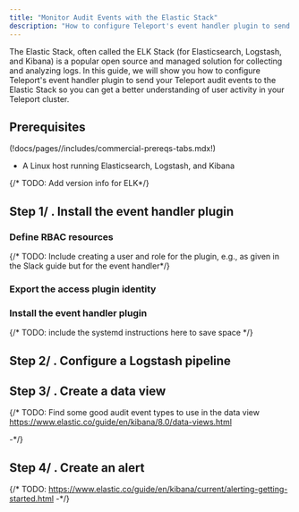 ```yaml
---
title: "Monitor Audit Events with the Elastic Stack"
description: "How to configure Teleport's event handler plugin to send audit events to the Elastic Stack"
---
```


The Elastic Stack, often called the ELK Stack (for Elasticsearch, Logstash, and
Kibana) is a popular open source and managed solution for collecting and
analyzing logs. In this guide, we will show you how to configure Teleport's
event handler plugin to send your Teleport audit events to the Elastic Stack so
you can get a better understanding of user activity in your Teleport cluster.

## Prerequisites

(!docs/pages//includes/commercial-prereqs-tabs.mdx!)

- A Linux host running Elasticsearch, Logstash, and Kibana

{/* TODO: Add version info for ELK*/}

## Step 1/ . Install the event handler plugin

### Define RBAC resources

{/* TODO: Include creating a user and role for the plugin, e.g., as given in the
Slack guide but for the event handler*/}

### Export the access plugin identity

### Install the event handler plugin

{/* TODO: include the systemd instructions here to save space */}

## Step 2/ . Configure a Logstash pipeline

## Step 3/ . Create a data view

{/* TODO: 
Find some good audit event types to use in the data view
https://www.elastic.co/guide/en/kibana/8.0/data-views.html 

-*/}

## Step 4/ . Create an alert

{/* TODO:
https://www.elastic.co/guide/en/kibana/current/alerting-getting-started.html
-*/}

